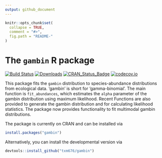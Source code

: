 ```yaml
---
output: github_document
---
```


```r
knitr::opts_chunk$set(
  collapse = TRUE,
  comment = "#>",
  fig.path = "README-"
)
```


# The `gambin` R package
[![Build Status](https://travis-ci.org/txm676/gambin.svg?branch=master)](https://travis-ci.org/txm676/gambin)
[![Downloads](http://cranlogs.r-pkg.org/badges/gambin?color=brightgreen)](https://cran.r-project.org/package=gambin)
[![CRAN_Status_Badge](http://www.r-pkg.org/badges/version/gambin)](https://cran.r-project.org/package=gambin)
[![codecov.io](https://codecov.io/github/txm676/gambin/coverage.svg?branch=master)](https://codecov.io/github/txm676/gambin?branch=master)

This package fits the `gambin` distribution to species-abundance distributions from ecological data. 
'gambin' is short for 'gamma-binomial'. The main function is `fit_abundances`, which estimates the `alpha`
parameter of the gambin distribution using  maximum likelihood. Recent Functions are also provided to generate 
the gambin distribution and for calculating likelihood statistics. The package now provides functionality
to fit multimodal gambin distributions.

The package is currently on CRAN and can be installed via

```r
install.packages("gambin")
```

Alternatively, you can install the developmental version via

```r
devtools::install_github("txm676/gambin")
```
